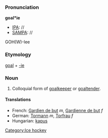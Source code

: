 ===Pronunciation===
'''goal*ie'''
*[[IPA]]: //
*[[SAMPA]]: //
GOH(W)-lee

===Etymology===
[[goal]] + [[-ie]]

===Noun===
#Colloquial form of [[goalkeeper]] or [[goaltender]].

====Translations====
*French: [[Gardien de but]] ''m'', [[Gardienne de but]] ''f''
*German: [[Tormann]] ''m'', [[Torfrau]] ''f''
*Hungarian: [[kapus]]

[[Category:Ice hockey]]